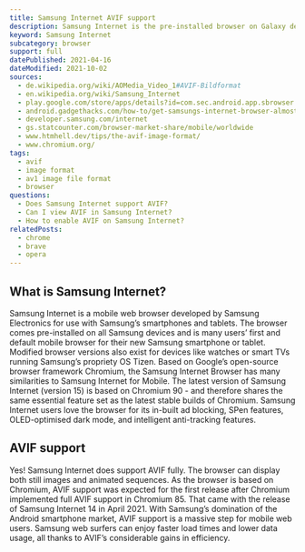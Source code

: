 ```yaml
---
title: Samsung Internet AVIF support
description: Samsung Internet is the pre-installed browser on Galaxy devices. Find out how to support and view AVIF images.
keyword: Samsung Internet
subcategory: browser
support: full
datePublished: 2021-04-16
dateModified: 2021-10-02
sources:
  - de.wikipedia.org/wiki/AOMedia_Video_1#AVIF-Bildformat
  - en.wikipedia.org/wiki/Samsung_Internet
  - play.google.com/store/apps/details?id=com.sec.android.app.sbrowser
  - android.gadgethacks.com/how-to/get-samsungs-internet-browser-almost-any-android-device-0176437/
  - developer.samsung.com/internet
  - gs.statcounter.com/browser-market-share/mobile/worldwide
  - www.htmhell.dev/tips/the-avif-image-format/
  - www.chromium.org/
tags:
  - avif
  - image format
  - av1 image file format
  - browser
questions:
  - Does Samsung Internet support AVIF?
  - Can I view AVIF in Samsung Internet?
  - How to enable AVIF on Samsung Internet?
relatedPosts:
  - chrome
  - brave
  - opera
---
```


## What is Samsung Internet?

Samsung Internet is a mobile web browser developed by Samsung Electronics for use with Samsung’s smartphones and tablets. The browser comes pre-installed on all Samsung devices and is many users’ first and default mobile browser for their new Samsung smartphone or tablet. Modified browser versions also exist for devices like watches or smart TVs running Samsung’s propriety OS Tizen.
Based on Google’s open-source browser framework Chromium, the Samsung Internet Browser has many similarities to Samsung Internet for Mobile. The latest version of Samsung Internet (version 15) is based on Chromium 90 - and therefore shares the same essential feature set as the latest stable builds of Chromium. Samsung Internet users love the browser for its in-built ad blocking, SPen features, OLED-optimised dark mode, and intelligent anti-tracking features.

## AVIF support

Yes! Samsung Internet does support AVIF fully. The browser can display both still images and animated sequences. As the browser is based on Chromium, AVIF support was expected for the first release after Chromium implemented full AVIF support in Chromium 85. That came with the release of Samsung Internet 14 in April 2021.
With Samsung’s domination of the Android smartphone market, AVIF support is a massive step for mobile web users. Samsung web surfers can enjoy faster load times and lower data usage, all thanks to AVIF’s considerable gains in efficiency.
